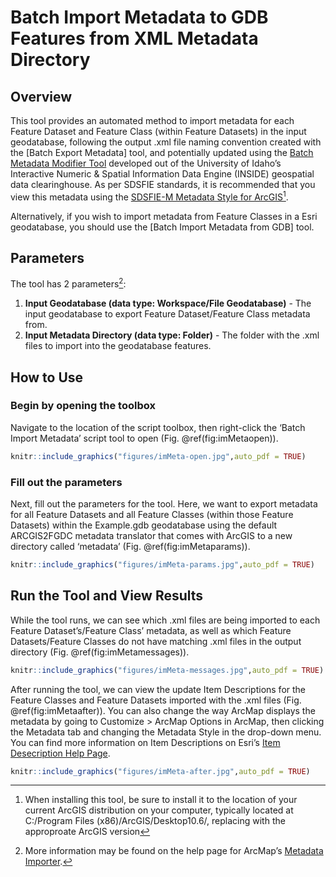 # Batch Import Metadata to GDB Features from XML Metadata Directory {#imMeta}

## Overview
This tool provides an automated method to import metadata for each Feature Dataset and Feature Class (within Feature Datasets) in the input geodatabase, following the output .xml file naming convention created with the [Batch Export Metadata] tool, and potentially updated using the [Batch Metadata Modifier Tool](http://insideidaho.org/helpdocs/batch_metadata_modifier_tool.html) developed out of the University of Idaho's Interactive Numeric & Spatial Information Data Engine (INSIDE) geospatial data clearinghouse.
As per SDSFIE standards, it is recommended that you view this metadata using the [SDSFIE-M Metadata Style for ArcGIS](https://www.sdsfieonline.org/Standards/Metadata)^[When installing this tool, be sure to install it to the location of your current ArcGIS distribution on your computer, typically located at C:/Program Files (x86)/ArcGIS/Desktop10.6/, replacing with the approproate ArcGIS version].

Alternatively, if you wish to import metadata from Feature Classes in a Esri geodatabase, you should use the [Batch Import Metadata from GDB] tool.

## Parameters
The tool has 2 parameters^[More information may be found on the help page for ArcMap's [Metadata Importer](http://desktop.arcgis.com/en/arcmap/latest/tools/conversion-toolbox/metadata-importer.htm).]:  

1. **Input Geodatabase (data type: Workspace/File Geodatabase)** - The input geodatabase to export Feature Dataset/Feature Class metadata from.
2. **Input Metadata Directory (data type: Folder)** - The folder with the .xml files to import into the geodatabase features.


## How to Use
### Begin by opening the toolbox  
Navigate to the location of the script toolbox, then right-click the 'Batch Import Metadata' script tool to open (Fig. \@ref(fig:imMetaopen)).
```r
knitr::include_graphics("figures/imMeta-open.jpg",auto_pdf = TRUE)
```
###  Fill out the parameters 
Next, fill out the parameters for the tool. Here, we want to export metadata for all Feature Datasets and all Feature Classes (within those Feature Datasets) within the Example.gdb geodatabase using the default ARCGIS2FGDC metadata translator that comes with ArcGIS to a new directory called 'metadata' (Fig. \@ref(fig:imMetaparams)). 
```r
knitr::include_graphics("figures/imMeta-params.jpg",auto_pdf = TRUE)
```
## Run the Tool and View Results
While the tool runs, we can see which .xml files are being imported to each Feature Dataset's/Feature Class' metadata, as well as which Feature Datasets/Feature Classes do not have matching .xml files in the output directory (Fig. \@ref(fig:imMetamessages)). 
```r
knitr::include_graphics("figures/imMeta-messages.jpg",auto_pdf = TRUE)
```

After running the tool, we can view the update Item Descriptions for the Feature Classes and Feature Datasets imported with the .xml files (Fig. \@ref(fig:imMetaafter)). You can also change the way ArcMap displays the metadata by going to Customize > ArcMap Options in ArcMap, then clicking the Metadata tab and changing the Metadata Style in the drop-down menu. You can find more information on Item Descriptions on Esri's [Item Desecription Help Page](http://desktop.arcgis.com/en/arcmap/latest/map/working-with-arcmap/documenting-items-in-the-catalog-window.htm).

```r
knitr::include_graphics("figures/imMeta-after.jpg",auto_pdf = TRUE)
```


